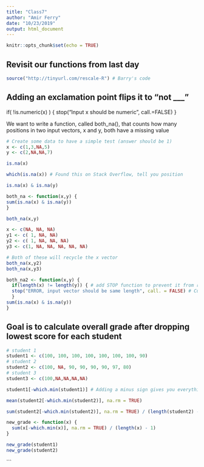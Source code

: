 ```yaml
---
title: "Class7"
author: "Amir Ferry"
date: "10/23/2019"
output: html_document
---
```


```r
knitr::opts_chunk$set(echo = TRUE)
```

## Revisit our functions from last day

```r
source("http://tinyurl.com/rescale-R") # Barry's code 
```


## Adding an exclamation point flips it to "not ___"
if( !is.numeric(x) ) {
    stop("Input x should be numeric", call.=FALSE)
  }


We want to write a function, called both_na(), that counts how many positions in two input
vectors, x and y, both have a missing value
```r
# Create some data to have a simple test (answer should be 1)
x <- c(1,3,NA,5)
y <- c(2,NA,NA,7)

is.na(x)
```

```r
which(is.na(x)) # Found this on Stack Overflow, tell you position
```

```r
is.na(x) & is.na(y) 
```

```r
both_na <- function(x,y) {
sum(is.na(x) & is.na(y))
}

```

```r
both_na(x,y)
```

```r
x <- c(NA, NA, NA)
y1 <- c( 1, NA, NA)
y2 <- c( 1, NA, NA, NA)
y3 <- c(1, NA, NA, NA, NA, NA)

# Both of these will recycle the x vector
both_na(x,y2) 
both_na(x,y3)
```

```r
both_na2 <- function(x,y) {
  if(length(x) != length(y)) { # add STOP function to prevent it from running
  stop("ERROR, input vector should be same length", call. = FALSE) # Custom message + simplified to just show my message (.call function usually TRUE)
  }
sum(is.na(x) & is.na(y))
} 
```


## Goal is to calculate overall grade after dropping lowest score for each student
```r
# student 1
student1 <- c(100, 100, 100, 100, 100, 100, 100, 90)
# student 2
student2 <- c(100, NA, 90, 90, 90, 90, 97, 80)
# student 3
student3 <- c(100,NA,NA,NA,NA)
```

```r
student1[-which.min(student1)] # Adding a minus sign gives you everything except...
```

```r
mean(student2[-which.min(student2)], na.rm = TRUE)
```

```r
sum(student2[-which.min(student2)], na.rm = TRUE) / (length(student2) - 1)
```
```r
new_grade <- function(x) {
  sum(x[-which.min(x)], na.rm = TRUE) / (length(x) - 1)
}
```

```r
new_grade(student1)
new_grade(student2)
```


```






